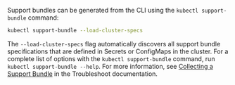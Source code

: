 Support bundles can be generated from the CLI using the `kubectl support-bundle` command:

```bash
kubectl support-bundle --load-cluster-specs
```

The `--load-cluster-specs` flag automatically discovers all support bundle specifications that are defined in Secrets or ConfigMaps in the cluster. For a complete list of options with the `kubectl support-bundle` command, run `kubectl support-bundle --help`. For more information, see [Collecting a Support Bundle](https://troubleshoot.sh/docs/support-bundle/collecting/) in the Troubleshoot documentation.